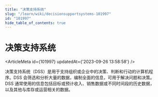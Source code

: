 ```yaml
---
title: "决策支持系统"
slug: "/learn/wiki/decisionsupportsystems-101997"
id: "101997"
hide_table_of_contents: true
---
```



# 决策支持系统

<ArticleMeta id={101997} updatedAt={'2023-09-26 13:58:58'} />
<div className='border-solid border-b border-t-0 my-4 border-[var(--ifm-color-gray-300)]' />

决策支持系统（DSS）是用于支持组织或企业中的决策、判断和行动的计算机程序。DSS 会筛选和分析大量的数据，编制全面的信息，可用于解决问题和决策。DSS 通常使用的信息包括目标或预计收入、销售数据或不同时间段的历史数据，以及其他与库存或运营相关的数据。
